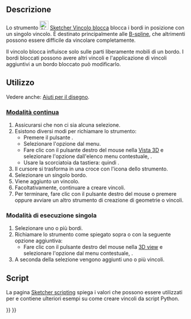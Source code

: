 <languages/>

{{Docnav/it
|[[Sketcher_ConstrainSymmetric/it|Simmetrico]]
|[[Sketcher_ConstrainSnellsLaw/it|Rifrazione (legge di Snell)]]
|[[Sketcher_Workbench/it|Sketcher]]
|IconL=Constraint_Symmetric.svg
|IconR=Sketcher_ConstrainSnellsLaw.svg‎
|IconC=Workbench_Sketcher.svg
}}

{{GuiCommand/it
|Name=Sketcher ConstrainBlock
|Name/it=Sketcher Vincolo blocca
|MenuLocation=Schizzo → Vincoli Sketcher → Vincolo blocca
|Workbenches=[[Sketcher_Workbench/it|Sketcher]]
|Shortcut={{KEY|K}} {{KEY|B}}
|Version=0.17
|SeeAlso=[[Sketcher_ConstrainLock/it|Sketcher Vincolo fissa]]
}}

<span id="Description"></span>
==Descrizione==

Lo strumento [[Image:Sketcher_ConstrainBlock.svg|24px]] [[Sketcher_ConstrainBlock/it|Sketcher Vincolo blocca]] blocca i bordi in posizione con un singolo vincolo. È destinato principalmente alle [[Sketcher_CreateBSpline/it|B-spline]], che altrimenti possono essere difficile da vincolare completamente.

Il vincolo blocca influisce solo sulle parti liberamente mobili di un bordo. I bordi bloccati possono avere altri vincoli e l'applicazione di vincoli aggiuntivi a un bordo bloccato può modificarlo.

<span id="Usage"></span>
==Utilizzo==

Vedere anche: [[Sketcher_Workbench/it#Drawing_aids|Aiuti per il disegno]].

<span id="Continue_mode"></span>
===[[Sketcher_Workbench/it#Continue_modes|Modalità continua]]===

# Assicurarsi che non ci sia alcuna selezione.
# Esistono diversi modi per richiamare lo strumento:
#* Premere il pulsante {{Button|[[Image:Sketcher_ConstrainBlock.svg|16px]] [[Sketcher_ConstrainBlock/it|Vincolo blocca]]}}.
#* Selezionare l'opzione {{MenuCommand|Schizzo → Vincoli Sketcher → [[Image:Sketcher_ConstrainBlock.svg|16px]] Vincolo blocca}} dal menu.
#* Fare clic con il pulsante destro del mouse nella [[3D_view/it|Vista 3D]] e selezionare l'opzione {{MenuCommand|Vincolo → [[Image:Sketcher_ConstrainBlock.svg|16px]] Vincolo blocca}} dall'elenco menu contestuale, {{Version/it|1.0}}.
#* Usare la scorciatoia da tastiera: {{KEY|K}} quindi {{KEY|B}}.
# Il cursore si trasforma in una croce con l'icona dello strumento.
# Selezionare un singolo bordo.
# Viene aggiunto un vincolo.
# Facoltativamente, continuare a creare vincoli.
# Per terminare, fare clic con il pulsante destro del mouse o premere {{KEY|Esc}} oppure avviare un altro strumento di creazione di geometrie o vincoli.

<span id="Run-once_mode"></span>
===Modalità di esecuzione singola===

# Selezionare uno o più bordi.
# Richiamare lo strumento come spiegato sopra o con la seguente opzione aggiuntiva:
#* Fare clic con il pulsante destro del mouse nella [[3D_view/it|3D view]] e selezionare l'opzione {{MenuCommand|[[Image:Sketcher_ConstrainBlock.svg|16px]] Vincolo blocca}} dal menu contestuale, {{Version/it|1.0}}.
# A seconda della selezione vengono aggiunti uno o più vincoli.

<span id="Scripting"></span>
== Script ==

{{Code|code=Sketch.addConstraint(Sketcher.Constraint('Block', Edge))}}

La pagina [[Sketcher_scripting/it|Sketcher scripting]] spiega i valori che possono essere utilizzati per {{incode|Edge}} e contiene ulteriori esempi su come creare vincoli da script Python.


{{Docnav/it
|[[Sketcher_ConstrainSymmetric/it|Simmetrico]]
|[[Sketcher_ConstrainSnellsLaw/it|Rifrazione (legge di Snell)]]
|[[Sketcher_Workbench/it|Sketcher]]
|IconL=Constraint_Symmetric.svg
|IconR=Sketcher_ConstrainSnellsLaw.svg‎
|IconC=Workbench_Sketcher.svg
}}

{{Sketcher_Tools_navi{{#translation:}}}}
{{Userdocnavi{{#translation:}}}}